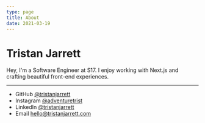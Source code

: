 ```yaml
---
type: page
title: About
date: 2021-03-19
---
```


# Tristan Jarrett

Hey, I'm a Software Engineer at S17. I enjoy working with Next.js and crafting beautiful front-end experiences.

---

- GitHub [@tristanjarrett](https://github.com/tristanjarrett)
- Instagram [@adventuretrist](https://instagram.com/adventuretrist)
- LinkedIn [@tristanjarrett](https://www.linkedin.com/in/tristanjarrett)
- Email hello@tristanjarrett.com
